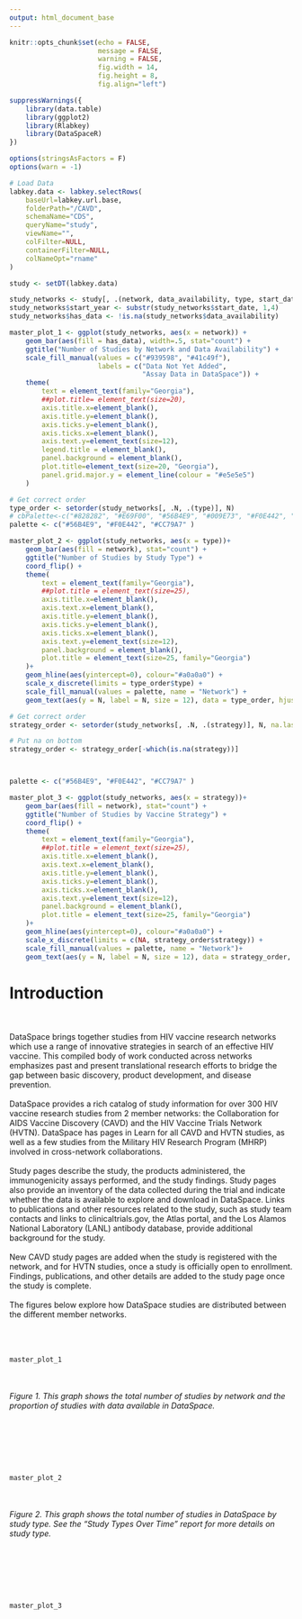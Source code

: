 ```yaml
---
output: html_document_base
---
```


<link rel="stylesheet" type="text/css" href="../../_webdav/CAVD/@files/CAVD-DataSpace-Reports/dependencies/css/RReport.css">

```r
knitr::opts_chunk$set(echo = FALSE, 
                      message = FALSE, 
                      warning = FALSE,
                      fig.width = 14, 
                      fig.height = 8, 
                      fig.align="left")

suppressWarnings({
    library(data.table)
    library(ggplot2)
    library(Rlabkey)
    library(DataSpaceR)
}) 

options(stringsAsFactors = F)
options(warn = -1)

# Load Data
labkey.data <- labkey.selectRows(
    baseUrl=labkey.url.base,
    folderPath="/CAVD", 
    schemaName="CDS", 
    queryName="study", 
    viewName="", 
    colFilter=NULL, 
    containerFilter=NULL, 
    colNameOpt="rname"
)

study <- setDT(labkey.data)

study_networks <- study[, .(network, data_availability, type, start_date, strategy)]
study_networks$start_year <- substr(study_networks$start_date, 1,4)
study_networks$has_data <- !is.na(study_networks$data_availability)

```

```r


master_plot_1 <- ggplot(study_networks, aes(x = network)) +
    geom_bar(aes(fill = has_data), width=.5, stat="count") +
    ggtitle("Number of Studies by Network and Data Availability") +
    scale_fill_manual(values = c("#939598", "#41c49f"), 
                      labels = c("Data Not Yet Added",
                                 "Assay Data in DataSpace")) +
    theme(
        text = element_text(family="Georgia"),
        ##plot.title= element_text(size=20),
        axis.title.x=element_blank(),
        axis.title.y=element_blank(),
        axis.ticks.y=element_blank(),
        axis.ticks.x=element_blank(),
        axis.text.y=element_text(size=12), 
        legend.title = element_blank(),
        panel.background = element_blank(),
        plot.title=element_text(size=20, "Georgia"),
        panel.grid.major.y = element_line(colour = "#e5e5e5")
    )

```

```r
# Get correct order 
type_order <- setorder(study_networks[, .N, .(type)], N)
# cbPalette<-c("#828282", "#E69F00", "#56B4E9", "#009E73", "#F0E442", "#0072B2", "#D55E00", "#CC79A7")
palette <- c("#56B4E9", "#F0E442", "#CC79A7" )

master_plot_2 <- ggplot(study_networks, aes(x = type))+
    geom_bar(aes(fill = network), stat="count") + 
    ggtitle("Number of Studies by Study Type") + 
    coord_flip() +
    theme(
        text = element_text(family="Georgia"),
        ##plot.title = element_text(size=25),
        axis.title.x=element_blank(),
        axis.text.x=element_blank(),
        axis.title.y=element_blank(),
        axis.ticks.y=element_blank(),
        axis.ticks.x=element_blank(),
        axis.text.y=element_text(size=12), 
        panel.background = element_blank(),
        plot.title = element_text(size=25, family="Georgia")
    )+ 
    geom_hline(aes(yintercept=0), colour="#a0a0a0") +
    scale_x_discrete(limits = type_order$type) +
    scale_fill_manual(values = palette, name = "Network") + 
    geom_text(aes(y = N, label = N, size = 12), data = type_order, hjust = -1.0, show.legend = FALSE)

```

```r
# Get correct order 
strategy_order <- setorder(study_networks[, .N, .(strategy)], N, na.last = TRUE)

# Put na on bottom
strategy_order <- strategy_order[-which(is.na(strategy))]



palette <- c("#56B4E9", "#F0E442", "#CC79A7" )

master_plot_3 <- ggplot(study_networks, aes(x = strategy))+
    geom_bar(aes(fill = network), stat="count") + 
    ggtitle("Number of Studies by Vaccine Strategy") + 
    coord_flip() +
    theme(
        text = element_text(family="Georgia"),
        ##plot.title = element_text(size=25),
        axis.title.x=element_blank(),
        axis.text.x=element_blank(),
        axis.title.y=element_blank(),
        axis.ticks.y=element_blank(),
        axis.ticks.x=element_blank(),
        axis.text.y=element_text(size=12), 
        panel.background = element_blank(),
        plot.title = element_text(size=25, family="Georgia")
    )+ 
    geom_hline(aes(yintercept=0), colour="#a0a0a0") +
    scale_x_discrete(limits = c(NA, strategy_order$strategy)) +
    scale_fill_manual(values = palette, name = "Network")+ 
    geom_text(aes(y = N, label = N, size = 12), data = strategy_order, hjust = -1.0, show.legend = FALSE)
```

# Introduction
<br><br>
DataSpace brings together studies from HIV vaccine research networks which use a range of innovative strategies in search of an effective HIV vaccine. This compiled body of work conducted across networks emphasizes past and present translational research efforts to bridge the gap between basic discovery, product development, and disease prevention. 
<br><br>
DataSpace provides a rich catalog of study information for over 300 HIV vaccine research studies from 2 member networks: the Collaboration for AIDS Vaccine Discovery (CAVD) and the HIV Vaccine Trials Network (HVTN). DataSpace has pages in Learn for all CAVD and HVTN studies, as well as a few studies from the Military HIV Research Program (MHRP) involved in cross-network collaborations. 
<br><br>
Study pages describe the study, the products administered, the immunogenicity assays performed, and the study findings. Study pages also provide an inventory of the data collected during the trial and indicate whether the data is available to explore and download in DataSpace. Links to publications and other resources related to the study, such as study team contacts and links to clinicaltrials.gov, the Atlas portal, and the Los Alamos National Laboratory (LANL) antibody database, provide additional background for the study. 
<br><br>
New CAVD study pages are added when the study is registered with the network, and for HVTN studies, once a study is officially open to enrollment. Findings, publications, and other details are added to the study page once the study is complete.
<br><br>
The figures below explore how DataSpace studies are distributed between the different member networks.
<br><br><br><br>


```r
master_plot_1
```
<br><br>
*Figure 1. This graph shows the total number of studies by network and the proportion of studies with data available in DataSpace.* 
<br><br><br><br>


<br><br>   
```r
master_plot_2
```
<br><br>
*Figure 2. This graph shows the total number of studies in DataSpace by study type. See the “Study Types Over Time” report for more details on study type.*
<br><br><br><br>

<br><br>
```r
master_plot_3
```
<br><br><br><br>
